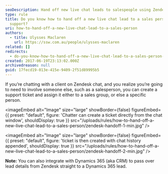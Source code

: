 ```yaml
---
seoDescription: Hand off new live chat leads to salespeople using Zendesk's support ticket feature, ensuring seamless customer service.
type: rule
title: Do you know how to hand off a new live chat lead to a sales person using
  support?
uri: how-to-hand-off-a-new-live-chat-lead-to-a-sales-person
authors:
  - title: Ulysses Maclaren
    url: https://ssw.com.au/people/ulysses-maclaren
related: []
redirects:
  - do-you-know-how-to-hand-off-a-new-live-chat-lead-to-a-sales-person-using-support
created: 2017-06-19T23:13:02.000Z
archivedreason: null
guid: 17fecd19-013e-415e-9409-2f51d89995b5
---
```


If you’re chatting with a client on Zendesk chat, and you realize you’re going to need to involve someone else, such as a salesperson, you can create a support ticket and assign it either to a sales group, or else a specific person.

<imageEmbed
  alt="Image"
  size="large"
  showBorder={false}
  figureEmbed={{
    preset: "default",
    figure: 'Chatter can create a ticket directly from the chat window',
    shouldDisplay: true
  }}
  src="/uploads/rules/how-to-hand-off-a-new-live-chat-lead-to-a-sales-person/zendesk-handoff-1-min.jpg"
/>


<imageEmbed
  alt="Image"
  size="large"
  showBorder={false}
  figureEmbed={{
    preset: "default",
    figure: 'ticket is then created with chat history appended',
    shouldDisplay: true
  }}
  src="/uploads/rules/how-to-hand-off-a-new-live-chat-lead-to-a-sales-person/zendesk-handoff-2-min.jpg"
/>

**Note:** You can also integrate with Dynamics 365 (aka CRM) to pass over lead details from Zendesk straight to a Dynamics 365 lead.